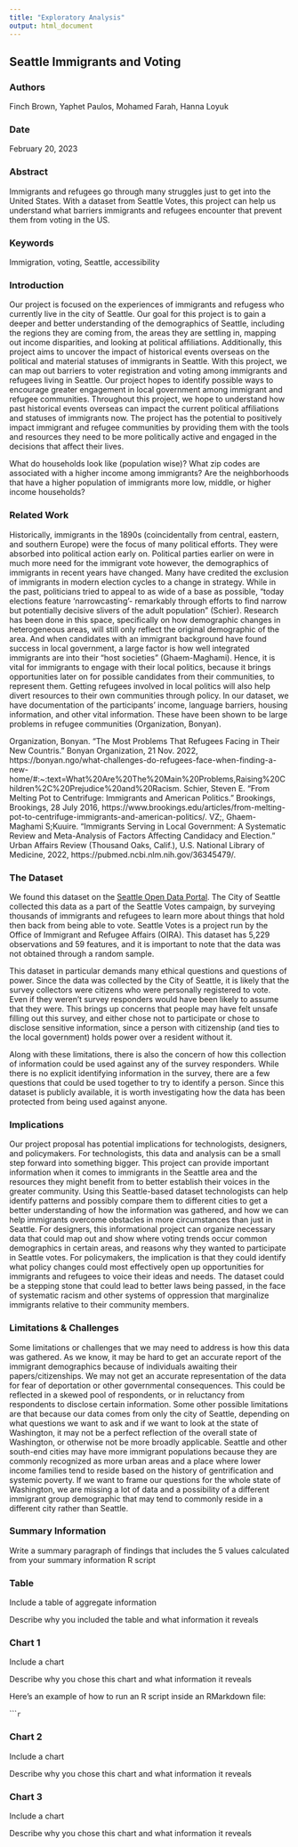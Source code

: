 ```yaml
---
title: "Exploratory Analysis"
output: html_document
---
```


## Seattle Immigrants and Voting

### Authors

Finch Brown, Yaphet Paulos, Mohamed Farah, Hanna Loyuk

### Date

February 20, 2023

### Abstract

Immigrants and refugees go through many struggles just to get into the United States. With a dataset from Seattle Votes, this project can help us understand what barriers immigrants and refugees encounter that prevent them from voting in the US.

### Keywords

Immigration, voting, Seattle, accessibility

### Introduction  

Our project is focused on the experiences of immigrants and refugess who currently live in the city of Seattle. Our goal for this project is to gain a deeper and better understanding of the demographics of Seattle, including the regions they are coming from, the areas they are settling in, mapping out income disparities, and looking at political affiliations. Additionally, this project aims to uncover the impact of historical events overseas on the political and material statuses of immigrants in Seattle. With this project, we can map out barriers to voter registration and voting among immigrants and refugees living in Seattle. Our project hopes to identify possible ways to encourage greater engagement in local government among immigrant and refugee communities. Throughout this project, we hope to understand how past historical events overseas can impact the current political affiliations and statuses of immigrants now. The project has the potential to positively impact immigrant and refugee communities by providing them with the tools and resources they need to be more politically active and engaged in the decisions that affect their lives.

What do households look like (population wise)?
What zip codes are associated with a higher income among immigrants?
Are the neighborhoods that have a higher population of immigrants more low, middle, or higher income households?

### Related Work  

Historically, immigrants in the 1890s (coincidentally from central, eastern, and southern Europe) were the focus of many political efforts. They were absorbed into political action early on. Political parties earlier on were in much more need for the immigrant vote however, the demographics of immigrants in recent years have changed. Many have credited the exclusion of immigrants in modern election cycles to a change in strategy. While in the past, politicians tried to appeal to as wide of a base as possible, “today elections feature ‘narrowcasting’- remarkably through efforts to find narrow but potentially decisive slivers of the adult population” (Schier). Research has been done in this space, specifically on how demographic changes in heterogeneous areas, will still only reflect the original demographic of the area. And when candidates with an immigrant background have found success in local government, a large factor is how well integrated immigrants are into their “host societies” (Ghaem-Maghami). Hence, it is vital for immigrants to engage with their local politics, because it brings opportunities later on for possible candidates from their communities, to represent them. Getting refugees involved in local politics will also help divert resources to their own communities through policy. In our dataset, we have documentation of the participants’ income, language barriers, housing information, and other vital information. These have been shown to be large problems in refugee communities (Organization, Bonyan).

Organization, Bonyan. “The Most Problems That Refugees Facing in Their New Countris.” Bonyan Organization, 21 Nov. 2022, https://bonyan.ngo/what-challenges-do-refugees-face-when-finding-a-new-home/#:~:text=What%20Are%20The%20Main%20Problems,Raising%20Children%2C%20Prejudice%20and%20Racism. 
Schier, Steven E. “From Melting Pot to Centrifuge: Immigrants and American Politics.” Brookings, Brookings, 28 July 2016, https://www.brookings.edu/articles/from-melting-pot-to-centrifuge-immigrants-and-american-politics/. VZ;, 
Ghaem-Maghami S;Kuuire. “Immigrants Serving in Local Government: A Systematic Review and Meta-Analysis of Factors Affecting Candidacy and Election.” Urban Affairs Review (Thousand Oaks, Calif.), U.S. National Library of Medicine, 2022, https://pubmed.ncbi.nlm.nih.gov/36345479/.

### The Dataset

We found this dataset on the [Seattle Open Data Portal](https://data.seattle.gov/Community/Seattle-Votes-Survey-Data-from-5-224-immigrant-and/y5cf-gy2p). The City of Seattle collected this data as a part of the Seattle Votes campaign, by surveying thousands of immigrants and refugees to learn more about things that hold then back from being able to vote. Seattle Votes is a project run by the Office of Immigrant and Refugee Affairs (OIRA). This dataset has 5,229 observations and 59 features, and it is important to note that the data was not obtained through a random sample.

This dataset in particular demands many ethical questions and questions of power. Since the data was collected by the City of Seattle, it is likely that the survey collectors were citizens who were personally registered to vote. Even if they weren't survey responders would have been likely to assume that they were. This brings up concerns that people may have felt unsafe filling out this survey, and either chose not to participate or chose to disclose sensitive information, since a person with citizenship (and ties to the local government) holds power over a resident without it.

Along with these limitations, there is also the concern of how this collection of information could be used against any of the survey responders. While there is no explicit identifying information in the survey, there are a few questions that could be used together to try to identify a person. Since this dataset is publicly available, it is worth investigating how the data has been protected from being used against anyone.

### Implications

Our project proposal has potential implications for technologists, designers, and policymakers. For technologists, this data and analysis can be a small step forward into something bigger. This project can provide important information when it comes to immigrants in the Seattle area and the resources they might benefit from to better establish their voices in the greater community. Using this Seattle-based dataset technologists can help identify patterns and possibly compare them to different cities to get a better understanding of how the information was gathered, and how we can help immigrants overcome obstacles in more circumstances than just in Seattle. For designers, this informational project can organize necessary data that could map out and show where voting trends occur common demographics in certain areas, and reasons why they wanted to participate in Seattle votes. For policymakers, the implication is that they could identify what policy changes could most effectively open up opportunities for immigrants and refugees to voice their ideas and needs. The dataset could be a stepping stone that could lead to better laws being passed, in the face of systematic racism and other systems of oppression that marginalize immigrants relative to their community members.


### Limitations & Challenges

Some limitations or challenges that we may need to address is how this data was gathered. As we know, it may be hard to get an accurate report of the immigrant demographics because of individuals awaiting their papers/citizenships. We may not get an accurate representation of the data for fear of deportation or other governmental consequences. This could be reflected in a skewed pool of respondents, or in reluctancy from respondents to disclose certain information. Some other possible limitations are that because our data comes from only the city of Seattle, depending on what questions we want to ask and if we want to look at the state of Washington, it may not be a perfect reflection of the overall state of Washington, or otherwise not be more broadly applicable. Seattle and other south-end cities may have more immigrant populations because they are commonly recognized as more urban areas and a place where lower income families tend to reside based on the history of gentrification and systemic poverty. If we want to frame our questions for the whole state of Washington, we are missing a lot of data and a possibility of a different immigrant group demographic that may tend to commonly reside in a different city rather than Seattle.

### Summary Information

Write a summary paragraph of findings that includes the 5 values calculated from your summary information R script



### Table

Include a table of aggregate information

Describe why you included the table and what information it reveals

### Chart 1

Include a chart

Describe why you chose this chart and what information it reveals

Here's an example of how to run an R script inside an RMarkdown file:

``````r
```

### Chart 2

Include a chart

Describe why you chose this chart and what information it reveals

### Chart 3

Include a chart

Describe why you chose this chart and what information it reveals
